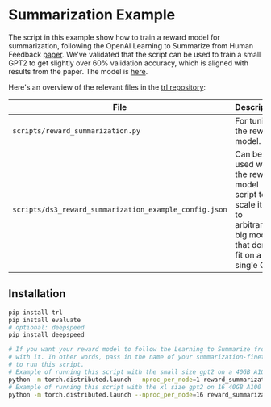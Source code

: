 # Summarization Example

The script in this example show how to train a reward model for summarization, following the OpenAI Learning to Summarize from Human Feedback [paper](https://arxiv.org/abs/2009.01325). We've validated that the script can be used to train a small GPT2 to get slightly over 60% validation accuracy, which is aligned with results from the paper. The model is [here](https://huggingface.co/Tristan/gpt2_reward_summarization).

Here's an overview of the relevant files in the [trl repository](https://github.com/lvwerra/trl/tree/main/examples):

| File | Description |
|---|---|
| `scripts/reward_summarization.py` | For tuning the reward model. |
| `scripts/ds3_reward_summarization_example_config.json` | Can be used with the reward model script to scale it up to arbitrarily big models that don't fit on a single GPU. |


## Installation

```bash
pip install trl
pip install evaluate
# optional: deepspeed
pip install deepspeed
```

```bash
# If you want your reward model to follow the Learning to Summarize from Human Feedback paper closely, then tune a GPT model on summarization and then instantiate the reward model
# with it. In other words, pass in the name of your summarization-finetuned gpt on the hub, instead of the name of the pretrained gpt2 like we do in the following examples of how
# to run this script.
# Example of running this script with the small size gpt2 on a 40GB A100 (A100's support bf16). Here, the global batch size will be 64:
python -m torch.distributed.launch --nproc_per_node=1 reward_summarization.py --bf16
# Example of running this script with the xl size gpt2 on 16 40GB A100's. Here the global batch size will still be 64:
python -m torch.distributed.launch --nproc_per_node=16 reward_summarization.py --per_device_train_batch_size=1 --per_device_eval_batch_size=1 --gradient_accumulation_steps=4 --gpt_model_name=gpt2-xl --bf16 --deepspeed=ds3_reward_summarization_example_config.json
```

